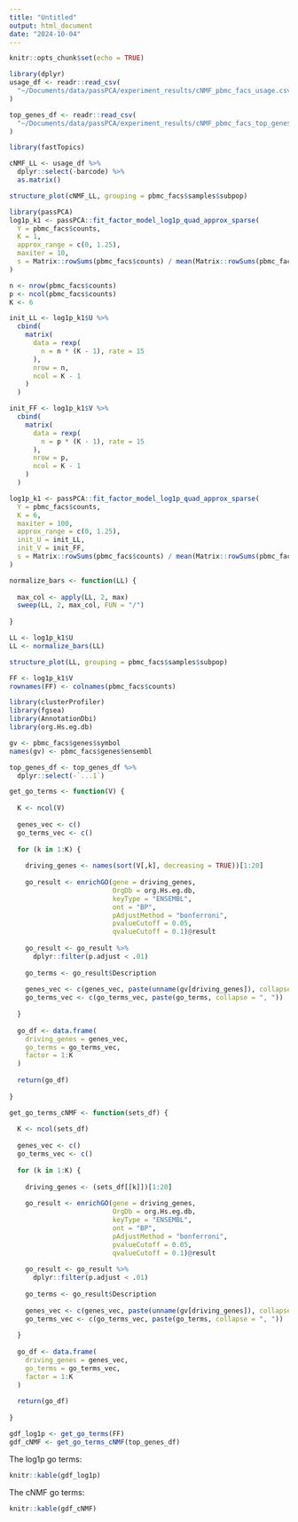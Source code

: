 ```yaml
---
title: "Untitled"
output: html_document
date: "2024-10-04"
---
```


```r
knitr::opts_chunk$set(echo = TRUE)
```

```r
library(dplyr)
usage_df <- readr::read_csv(
  "~/Documents/data/passPCA/experiment_results/cNMF_pbmc_facs_usage.csv"
)

top_genes_df <- readr::read_csv(
  "~/Documents/data/passPCA/experiment_results/cNMF_pbmc_facs_top_genes.csv"
)

library(fastTopics)

cNMF_LL <- usage_df %>% 
  dplyr::select(-barcode) %>%
  as.matrix()

structure_plot(cNMF_LL, grouping = pbmc_facs$samples$subpop)

library(passPCA)
log1p_k1 <- passPCA::fit_factor_model_log1p_quad_approx_sparse(
  Y = pbmc_facs$counts,
  K = 1,
  approx_range = c(0, 1.25),
  maxiter = 10,
  s = Matrix::rowSums(pbmc_facs$counts) / mean(Matrix::rowSums(pbmc_facs$counts))
)

n <- nrow(pbmc_facs$counts)
p <- ncol(pbmc_facs$counts)
K <- 6

init_LL <- log1p_k1$U %>%
  cbind(
    matrix(
      data = rexp(
        n = n * (K - 1), rate = 15
      ),
      nrow = n,
      ncol = K - 1
    )
  )

init_FF <- log1p_k1$V %>%
  cbind(
    matrix(
      data = rexp(
        n = p * (K - 1), rate = 15
      ),
      nrow = p,
      ncol = K - 1
    )
  )

log1p_k1 <- passPCA::fit_factor_model_log1p_quad_approx_sparse(
  Y = pbmc_facs$counts,
  K = 6,
  maxiter = 100,
  approx_range = c(0, 1.25),
  init_U = init_LL,
  init_V = init_FF,
  s = Matrix::rowSums(pbmc_facs$counts) / mean(Matrix::rowSums(pbmc_facs$counts))
)

normalize_bars <- function(LL) {
  
  max_col <- apply(LL, 2, max)
  sweep(LL, 2, max_col, FUN = "/")
  
}

LL <- log1p_k1$U
LL <- normalize_bars(LL)

structure_plot(LL, grouping = pbmc_facs$samples$subpop)

```

```r
FF <- log1p_k1$V
rownames(FF) <- colnames(pbmc_facs$counts)
```


```r
library(clusterProfiler)
library(fgsea)
library(AnnotationDbi)
library(org.Hs.eg.db)

gv <- pbmc_facs$genes$symbol
names(gv) <- pbmc_facs$genes$ensembl

top_genes_df <- top_genes_df %>%
  dplyr::select(-`...1`)

get_go_terms <- function(V) {
  
  K <- ncol(V)
  
  genes_vec <- c()
  go_terms_vec <- c()
  
  for (k in 1:K) {
    
    driving_genes <- names(sort(V[,k], decreasing = TRUE))[1:20]
    
    go_result <- enrichGO(gene = driving_genes,
                          OrgDb = org.Hs.eg.db,
                          keyType = "ENSEMBL",
                          ont = "BP", 
                          pAdjustMethod = "bonferroni",
                          pvalueCutoff = 0.05,
                          qvalueCutoff = 0.1)@result
    
    go_result <- go_result %>%
      dplyr::filter(p.adjust < .01)
    
    go_terms <- go_result$Description
    
    genes_vec <- c(genes_vec, paste(unname(gv[driving_genes]), collapse = ", "))
    go_terms_vec <- c(go_terms_vec, paste(go_terms, collapse = ", "))
    
  }
  
  go_df <- data.frame(
    driving_genes = genes_vec,
    go_terms = go_terms_vec,
    factor = 1:K
  )
  
  return(go_df)
  
}

get_go_terms_cNMF <- function(sets_df) {
  
  K <- ncol(sets_df)
  
  genes_vec <- c()
  go_terms_vec <- c()
  
  for (k in 1:K) {
    
    driving_genes <- (sets_df[[k]])[1:20]
    
    go_result <- enrichGO(gene = driving_genes,
                          OrgDb = org.Hs.eg.db,
                          keyType = "ENSEMBL",
                          ont = "BP", 
                          pAdjustMethod = "bonferroni",
                          pvalueCutoff = 0.05,
                          qvalueCutoff = 0.1)@result
    
    go_result <- go_result %>%
      dplyr::filter(p.adjust < .01)
    
    go_terms <- go_result$Description
    
    genes_vec <- c(genes_vec, paste(unname(gv[driving_genes]), collapse = ", "))
    go_terms_vec <- c(go_terms_vec, paste(go_terms, collapse = ", "))
    
  }
  
  go_df <- data.frame(
    driving_genes = genes_vec,
    go_terms = go_terms_vec,
    factor = 1:K
  )
  
  return(go_df)
  
}

gdf_log1p <- get_go_terms(FF)
gdf_cNMF <- get_go_terms_cNMF(top_genes_df)
```

The log1p go terms:

```r
knitr::kable(gdf_log1p)
```

The cNMF go terms:

```r
knitr::kable(gdf_cNMF)
```

